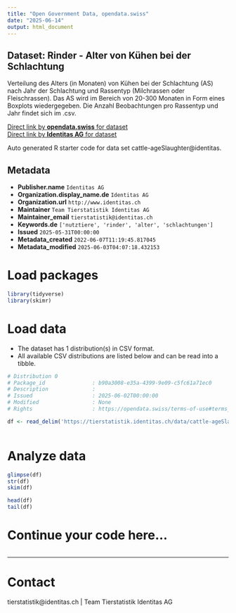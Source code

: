 ```yaml
---
title: "Open Government Data, opendata.swiss"
date: "2025-06-14"
output: html_document
---
```


## Dataset: Rinder - Alter von Kühen bei der Schlachtung

Verteilung des Alters (in Monaten) von Kühen bei der Schlachtung (AS) nach Jahr der Schlachtung und Rassentyp (Milchrassen oder Fleischrassen). Das AS wird im Bereich von 20-300 Monaten in Form eines Boxplots wiedergegeben. Die Anzahl Beobachtungen pro Rassentyp und Jahr findet sich im .csv.

[Direct link by **opendata.swiss** for dataset](https://opendata.swiss/de/dataset/rinder-alter-von-kuhen-bei-der-schlachtung)<br>
[Direct link by **Identitas AG** for dataset](https://tierstatistik.identitas.ch/)

Auto generated R starter code for data set cattle-ageSlaughter@identitas.

## Metadata

- **Publisher.name** `Identitas AG`
- **Organization.display_name.de** `Identitas AG`
- **Organization.url** `http://www.identitas.ch`
- **Maintainer** `Team Tierstatistik Identitas AG`
- **Maintainer_email** `tierstatistik@identitas.ch`
- **Keywords.de** `['nutztiere', 'rinder', 'alter', 'schlachtungen']`
- **Issued** `2025-05-31T00:00:00`
- **Metadata_created** `2022-06-07T11:19:45.817045`
- **Metadata_modified** `2025-06-03T04:07:18.432153`


# Load packages

```r

library(tidyverse)
library(skimr)

```

# Load data

-   The dataset has 1 distribution(s) in CSV format.
-   All available CSV distributions are listed below and can be read into a tibble.

```r

# Distribution 0
# Package_id               : b90a3008-e35a-4399-9e09-c5fc61a71ec0
# Description              : 
# Issued                   : 2025-06-02T00:00:00
# Modified                 : None
# Rights                   : https://opendata.swiss/terms-of-use#terms_by

df <- read_delim('https://tierstatistik.identitas.ch/data/cattle-ageSlaughter.csv')



```

# Analyze data

```r

glimpse(df)
str(df)
skim(df)

head(df)
tail(df)

```

# Continue your code here...

```r

```

------------------------------------------------------------------------

# Contact

tierstatistik@identitas.ch | Team Tierstatistik Identitas AG
